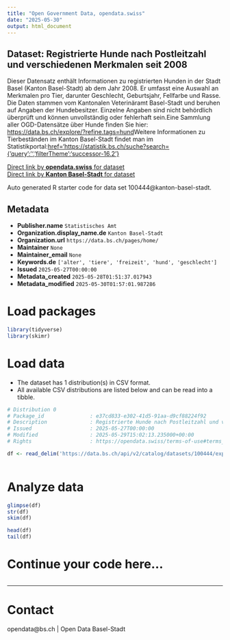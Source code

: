 ```yaml
---
title: "Open Government Data, opendata.swiss"
date: "2025-05-30"
output: html_document
---
```


## Dataset: Registrierte Hunde nach Postleitzahl und verschiedenen Merkmalen seit 2008

Dieser Datensatz enthält Informationen zu registrierten Hunden in der Stadt Basel (Kanton Basel-Stadt) ab dem Jahr 2008. Er umfasst eine Auswahl an Merkmalen pro Tier, darunter Geschlecht, Geburtsjahr, Fellfarbe und Rasse. Die Daten stammen vom Kantonalen Veterinäramt Basel-Stadt und beruhen auf Angaben der Hundebesitzer. Einzelne Angaben sind nicht behördlich überprüft und können unvollständig oder fehlerhaft sein.Eine Sammlung aller OGD-Datensätze über Hunde finden Sie hier: [https://data.bs.ch/explore/?refine.tags=hund](https://data.bs.ch/explore/?refine.tags=hund)Weitere Informationen zu Tierbeständen im Kanton Basel-Stadt findet man im Statistikportal:[href='https://statistik.bs.ch/suche?search={'query':'','filterTheme':'successor-16.2'}](https://statistik.bs.ch/suche?search={'query':'','filterTheme':'successor-16.2'})

[Direct link by **opendata.swiss** for dataset](https://opendata.swiss/de/dataset/registrierte-hunde-nach-postleitzahl-und-verschiedenen-merkmalen-seit-2008)<br>
[Direct link by **Kanton Basel-Stadt** for dataset](https://data.bs.ch/explore/dataset/100444/)

Auto generated R starter code for data set 100444@kanton-basel-stadt.

## Metadata

- **Publisher.name** `Statistisches Amt`
- **Organization.display_name.de** `Kanton Basel-Stadt`
- **Organization.url** `https://data.bs.ch/pages/home/`
- **Maintainer** `None`
- **Maintainer_email** `None`
- **Keywords.de** `['alter', 'tiere', 'freizeit', 'hund', 'geschlecht']`
- **Issued** `2025-05-27T00:00:00`
- **Metadata_created** `2025-05-28T01:51:37.017943`
- **Metadata_modified** `2025-05-30T01:57:01.987286`


# Load packages

```r

library(tidyverse)
library(skimr)

```

# Load data

-   The dataset has 1 distribution(s) in CSV format.
-   All available CSV distributions are listed below and can be read into a tibble.

```r

# Distribution 0
# Package_id               : e37cd833-e302-41d5-91aa-d9cf88224f92
# Description              : Registrierte Hunde nach Postleitzahl und verschiedenen Merkmalen seit 2008 (csv)
# Issued                   : 2025-05-27T00:00:00
# Modified                 : 2025-05-29T15:02:13.235000+00:00
# Rights                   : https://opendata.swiss/terms-of-use#terms_by

df <- read_delim('https://data.bs.ch/api/v2/catalog/datasets/100444/exports/csv?use_labels=true')



```

# Analyze data

```r

glimpse(df)
str(df)
skim(df)

head(df)
tail(df)

```

# Continue your code here...

```r

```

------------------------------------------------------------------------

# Contact

opendata@bs.ch | Open Data Basel-Stadt

